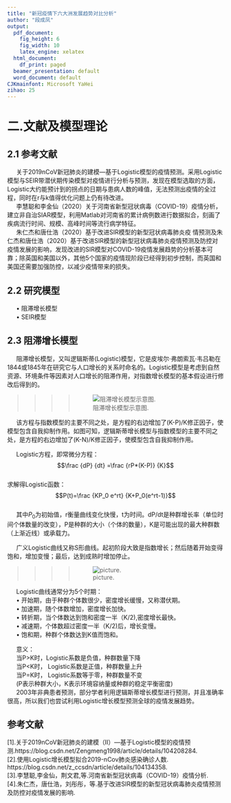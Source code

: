 ```yaml
---
title: "新冠疫情下六大洲发展趋势对比分析"
author: "段成凤"
output:
  pdf_document:
    fig_height: 6
    fig_width: 10
    latex_engine: xelatex
  html_document:
    df_print: paged
  beamer_presentation: default
  word_document: default
CJKmainfont: Microsoft YaHei
zihao: 25
---
```

# 二.文献及模型理论     
## 2.1 参考文献    
&emsp;&ensp;关于2019nCoV新冠肺炎的建模—基于Logistic模型的疫情预测。采用Logistic模型与SEIR带潜伏期传染模型对疫情进行分析与预测，发现在模型选取的方面，Logistic大约能预计到的拐点的日期与患病人数的峰值，无法预测出疫情的全过程，同时在r与k值得优化问题上仍有待改进。    
&emsp;&ensp;李慧聪和李金仙（2020）关于河南省新型冠状病毒（COVID-19）疫情分析，建立非自治SIAR模型，利用Matlab对河南省的累计病例数进行数据拟合，刻画了疾病流行时间、规模、高峰时间等流行病学特征。   
&emsp;&ensp;朱仁杰和唐仕浩（2020）基于改进SIR模型的新型冠状病毒肺炎疫
情预测及朱仁杰和唐仕浩（2020）基于改进SIR模型的新型冠状病毒肺炎疫情预测及防控对疫情发展的影响，发现改进的SIR模型对COVID-19疫情发展趋势的分析基本可靠；除英国和美国以外，其他5个国家的疫情现阶段已经得到初步控制，而英国和美国还需要加强防控，以减少疫情带来的损失。     

## 2.2 研究模型   
&emsp;&ensp;$\bullet$ 阻滞增长模型  
&emsp;&ensp;$\bullet$ SEIR模型  

## 2.3 阻滞增长模型    
&emsp;&ensp;阻滞增长模型，又叫逻辑斯蒂(Logistic)模型，它是皮埃尔·弗朗索瓦·韦吕勒在1844或1845年在研究它与人口增长的关系时命名的。Logistic模型是考虑到自然资源、环境条件等因素对人口增长的阻滞作用，对指数增长模型的基本假设进行修改后得到的。   

>>>>![阻滞增长模型示意图.](/Users/nan/Desktop/疫情/段.png)  


&emsp;&ensp;该方程与指数模型的主要不同之处，是方程的右边增加了(K-P)/K修正因子，使模型包含自我抑制作用。如图可知，逻辑斯蒂增长模型与指数模型的主要不同之处，是方程的右边增加了(K-N)/K修正因子，使模型包含自我抑制作用。      

&emsp;&ensp;Logistic方程，即常微分方程：  $$\frac {dP} {dt} =\frac  {rP*(K-P)} {K}$$   
求解得Logistic函数：  $$P(t)=\frac {KP_0 e^rt} {K+P_0(e^rt-1)}$$    
&emsp;&ensp;其中$P_0$为初始值，r衡量曲线变化快慢，t为时间。dP/dt是种群增长率（单位时间个体数量的改变），P是种群的大小（个体的数量），K是可能出现的最大种群数（上渐近线）或承载力。    

&emsp;&ensp;广义Logistic曲线又称S形曲线。起初阶段大致是指数增长；然后随着开始变得饱和，增加变慢；最后，达到成熟时增加停止。   

>>>>![picture.](/Users/nan/Desktop/疫情/段2.png)  

&emsp;&ensp;Logistic曲线通常分为5个时期：  
&emsp;&ensp;$\bullet$ 开始期，由于种群个体数很少，密度增长缓慢，又称潜伏期。  
&emsp;&ensp;$\bullet$ 加速期，随个体数增加，密度增长加快。  
&emsp;&ensp;$\bullet$ 转折期，当个体数达到饱和密度一半（K/2),密度增长最快。  
&emsp;&ensp;$\bullet$ 减速期，个体数超过密度一半（K/2)后，增长变慢。   	
&emsp;&ensp;$\bullet$ 饱和期，种群个体数达到K值而饱和。  

&emsp;&ensp;意义：    
&emsp;&ensp;当P>K时，Logistic系数是负值，种群数量下降   
&emsp;&ensp;当P<K时， Logistic系数是正值，种群数量上升   
&emsp;&ensp;当P=K时， Logistic系数等于零，种群数量不变   
&emsp;&ensp;(P表示种群大小，K表示环境容纳量或种群的稳定平衡密度)   
&emsp;&ensp;2003年非典患者预测，部分学者利用逻辑斯蒂增长模型进行预测，并且准确率很高，所以我们也尝试利用Logistic增长模型预测全球的疫情发展趋势。   


## 参考文献   
[1].关于2019nCoV新冠肺炎的建模（Ⅱ）—基于Logistic模型的疫情预测.https://blog.csdn.net/Zengmeng1998/article/details/104208284.   
[2].使用Logistic增长模型拟合2019-nCov肺炎感染确诊人数.   
https://blog.csdn.net/z_ccsdn/article/details/104134358.   
[3].李慧聪,李金仙，荆文君,等.河南省新型冠状病毒（COVID-19）疫情分析.   
[4].朱仁杰，唐仕浩，刘彤彤，等.基于改进SIR模型的新型冠状病毒肺炎疫情预测及防控对疫情发展的影响.   
